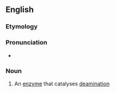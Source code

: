==English==

===Etymology===
{{confix|en|de|amino|ase}}

===Pronunciation===
* {{a|UK}} {{IPA|en|/diːˈæmɪneɪz/}}

===Noun===
{{en-noun}}

# {{lb|en|enzyme}} An [[enzyme]] that catalyses [[deamination]]